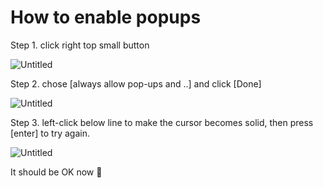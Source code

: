 # How to enable popups

Step 1. click right top small button  

![Untitled](https://prod-files-secure.s3.us-west-2.amazonaws.com/fbdad3f9-f84b-498d-829f-5b36d4832350/3ce39710-c9fd-4fcb-9112-86f83320848a/Untitled.png)

Step 2. chose [always allow pop-ups and ..] and click [Done]

![Untitled](https://prod-files-secure.s3.us-west-2.amazonaws.com/fbdad3f9-f84b-498d-829f-5b36d4832350/8061d026-a390-48ea-a1b8-593e1d2edf3b/Untitled.png)

Step 3. left-click below line to make the cursor becomes solid, then press [enter] to try again.

![Untitled](https://prod-files-secure.s3.us-west-2.amazonaws.com/fbdad3f9-f84b-498d-829f-5b36d4832350/090ae9fc-e992-45c2-95bb-5de2d447792e/Untitled.png)

It should be OK now 🎩